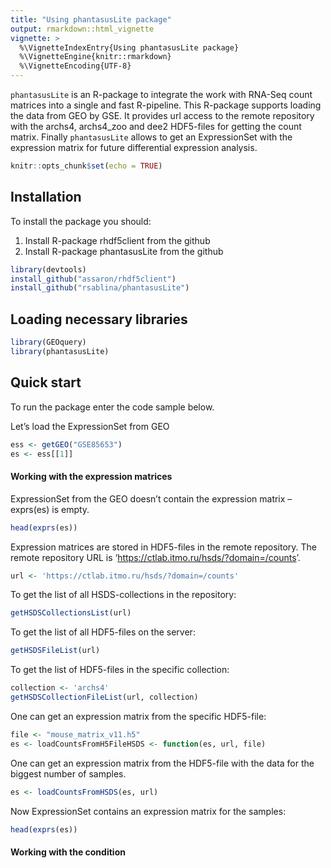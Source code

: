 ```yaml
---
title: "Using phantasusLite package"
output: rmarkdown::html_vignette
vignette: >
  %\VignetteIndexEntry{Using phantasusLite package}
  %\VignetteEngine{knitr::rmarkdown}
  %\VignetteEncoding{UTF-8}
---
```


`phantasusLite` is an R-package to integrate the work with RNA-Seq count matrices into a single and fast R-pipeline. This R-package supports loading the data from GEO by GSE. It provides url access to the remote repository with the archs4, archs4_zoo and dee2 HDF5-files for getting the count matrix. Finally `phantasusLite` allows to get an ExpressionSet with the expression matrix for future differential expression analysis.

```r
knitr::opts_chunk$set(echo = TRUE)
```

## Installation

To install the package you should:

1.  Install R-package rhdf5client from the github
2.  Install R-package phantasusLite from the github

```r
library(devtools)
install_github("assaron/rhdf5client")
install_github("rsablina/phantasusLite")
```

## Loading necessary libraries

```r
library(GEOquery)
library(phantasusLite)
```

## Quick start

To run the package enter the code sample below.

Let's load the ExpressionSet from GEO

```r
ess <- getGEO("GSE85653")
es <- ess[[1]]
```

#### Working with the expression matrices

ExpressionSet from the GEO doesn't contain the expression matrix -- exprs(es) is empty.

```r
head(exprs(es))
```

Expression matrices are stored in HDF5-files in the remote repository. The remote repository URL is '<https://ctlab.itmo.ru/hsds/?domain=/counts>'.

```r
url <- 'https://ctlab.itmo.ru/hsds/?domain=/counts'
```

To get the list of all HSDS-collections in the repository:

```r
getHSDSCollectionsList(url)
```

To get the list of all HDF5-files on the server:

```r
getHSDSFileList(url)
```

To get the list of HDF5-files in the specific collection:

```r
collection <- 'archs4'
getHSDSCollectionFileList(url, collection)
```

One can get an expression matrix from the specific HDF5-file:

```r
file <- "mouse_matrix_v11.h5"
es <- loadCountsFromH5FileHSDS <- function(es, url, file)
```

One can get an expression matrix from the HDF5-file with the data for the biggest number of samples.

```r
es <- loadCountsFromHSDS(es, url)
```

Now ExpressionSet contains an expression matrix for the samples:

```r
head(exprs(es))
```

#### Working with the condition
